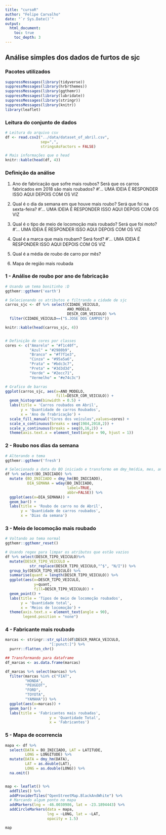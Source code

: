 ```yaml
---
title: "cursoR"
author: "Felipe Carvalho"
date: "`r Sys.Date()`"
output:
  html_document:
    toc: true
    toc_depth: 3
---
```


## Análise simples dos dados de furtos de sjc

### Pacotes utilizados


```r
suppressMessages(library(tidyverse))
suppressMessages(library(hrbrthemes))
suppressMessages(library(ggthemr))
suppressMessages(library(lubridate))
suppressMessages(library(stringr))
suppressMessages(library(knitr))
library(leaflet)
```

### Leitura do conjunto de dados

```r
# Leitura do arquivo csv
df <- read.csv2("../data/dataset_of_abril.csv",
                sep=",",
                stringsAsFactors = FALSE)

# Mais informações que o head
knitr::kable(head(df, 4))
```


### Definição da análise
1. Ano de fabricação que sofre mais roubos?
Será que os carros fabricados em 2018 são mais roubados?
#'... UMA IDEIA É RESPONDER ISSO AQUI DEPOIS COM OS VIZ

2. Qual é o dia da semana em que houve mais roubo?
Será que foi na sexta-feira?
#'... UMA IDEIA É RESPONDER ISSO AQUI DEPOIS COM OS VIZ

3. Qual é o tipo de meio de locomoção mais roubado?
Será que foi moto?
#'... UMA IDEIA É RESPONDER ISSO AQUI DEPOIS COM OS VIZ

4. Qual é a marca que mais roubam?
Será ford?
#'... UMA IDEIA É RESPONDER ISSO AQUI DEPOIS COM OS VIZ

5. Qual é a média de roubo de carro por mês?

6. Mapa de região mais roubada

### 1 - Análise de roubo por ano de fabricação


```r
# Usando um tema bonitinho :D
ggthemr::ggthemr('earth')

# Selecionando os atributos e filtrando a cidade de sjc
carros_sjc <- df %>% select(CIDADE_VEICULO,
                            ANO_MODELO,
                            DESCR_COR_VEICULO) %>%
  filter(CIDADE_VEICULO==("S.JOSE DOS CAMPOS"))

knitr::kable(head(carros_sjc, 4))


# Definição de cores por classes
cores <- c("Amarelo" = "#f1c40f",
           "Azul" = "#2980b9",
           "Branco" = "#f7f1e3",
           "Cinza" = "#95a5a6",
           "Prata" = "#bdc3c7",
           "Preta" = "#3d3d3d",
           "Verde" = "#2ecc71",
           "Vermelho" = "#e74c3c")

# Grafico de barras
ggplot(carros_sjc, aes(x=ANO_MODELO,
                       fill=DESCR_COR_VEICULO)) +
  geom_histogram(binwidth = 0.5) +
  labs(title = 'Carros roubados em Abril',
       y = 'Quantidade de carros Roubados',
       x = 'Ano de frabricação') +
  scale_fill_manual("Cores dos veículos",values=cores) +
  scale_x_continuous(breaks = seq(1984,2018,2)) +
  scale_y_continuous(breaks = seq(0,16,2)) +
  theme(axis.text.x = element_text(angle = 90, hjust = 1))

```


### 2 - Roubo nos dias da semana
```r
# Alterando o tema
ggthemr::ggthemr('fresh')

# Selecionado a data do BO iniciado e transformo em dmy_hm(dia, mes, ano hora e minuto)
df %>% select(BO_INICIADO) %>%
  mutate (BO_INICIADO = dmy_hm(BO_INICIADO),
          DIA_SEMANA = wday(BO_INICIADO,
                            label=TRUE,
                            abbr=FALSE)) %>%
  ggplot(aes(x=DIA_SEMANA)) +
  geom_bar() +
  labs(title = 'Roubo de carro no de Abril',
       y = 'Quantidade de carros roubados',
       x = 'Dias da semana')

```


### 3 - Meio de locomoção mais roubado
```r
# Voltando ao tema normal
ggthemr::ggthemr_reset()

# Usando regex para limpar os atributos que estão vazios
df %>% select(DESCR_TIPO_VEICULO)%>%
  mutate(DESCR_TIPO_VEICULO =
           str_replace(DESCR_TIPO_VEICULO,"^$", "N/I")) %>%
  group_by(DESCR_TIPO_VEICULO) %>%
  summarise(quant = length(DESCR_TIPO_VEICULO)) %>%
  ggplot(aes(x=DESCR_TIPO_VEICULO,
             y=quant,
             fill=DESCR_TIPO_VEICULO)) +
  geom_point() +
  labs(title = 'Tipos de meio de locomoção roubados',
       y = 'Quantidade total',
       x = 'Meios de locomoção') +
  theme(axis.text.x = element_text(angle = 90),
        legend.position = "none")

```

### 4 - Fabricante mais roubado
```r

marcas <- stringr::str_split(df$DESCR_MARCA_VEICULO,
                    "[:punct:]") %>%
  purrr::flatten_chr()

## Transformando para dataframe
df_marcas <- as.data.frame(marcas)

df_marcas %>% select(marcas) %>%
  filter(marcas %in% c("FIAT",
         "HONDA",
         "PEUGEOT",
         "FORD",
         "TOYOTA",
         "YAMAHA")) %>%
  ggplot(aes(x=marcas)) +
  geom_bar() +
  labs(title = 'Fabricantes mais roubadas',
                    y = 'Quantidade Total',
                    x = 'Fabricantes')


```


### 5 - Mapa de ocorrencia
```r
mapa <- df %>%
  select(DATA = BO_INICIADO, LAT = LATITUDE,
         LONG = LONGITUDE) %>%
  mutate(DATA = dmy_hm(DATA),
         LAT = as.double(LAT),
         LONG = as.double(LONG)) %>%
  na.omit()


map <- leaflet() %>%
  addTiles() %>%
  addProviderTiles("OpenStreetMap.BlackAndWhite") %>%
  # Marcando algum ponto no mapa 
  addMarkers(lng = -46.0030986, lat = -23.1894443) %>%
  addCircleMarkers(data = mapa,
                   lng = ~LONG, lat = ~LAT,
                   opacity = 1.5)

map

```


